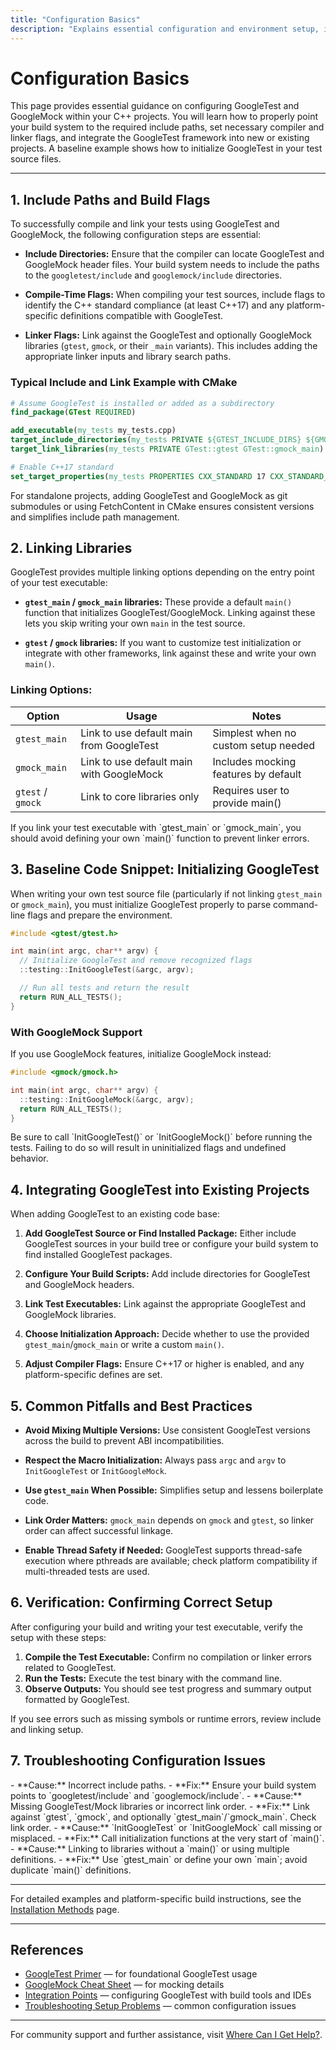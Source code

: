 ```yaml
---
title: "Configuration Basics"
description: "Explains essential configuration and environment setup, including integrating GoogleTest into projects, necessary include paths, build flags, and linking libraries. Provides baseline code snippet for initializing GoogleTest in a new or existing project."
---
```


# Configuration Basics

This page provides essential guidance on configuring GoogleTest and GoogleMock within your C++ projects. You will learn how to properly point your build system to the required include paths, set necessary compiler and linker flags, and integrate the GoogleTest framework into new or existing projects. A baseline example shows how to initialize GoogleTest in your test source files.

---

## 1. Include Paths and Build Flags

To successfully compile and link your tests using GoogleTest and GoogleMock, the following configuration steps are essential:

- **Include Directories:** Ensure that the compiler can locate GoogleTest and GoogleMock header files. Your build system needs to include the paths to the `googletest/include` and `googlemock/include` directories.

- **Compile-Time Flags:** When compiling your test sources, include flags to identify the C++ standard compliance (at least C++17) and any platform-specific definitions compatible with GoogleTest.

- **Linker Flags:** Link against the GoogleTest and optionally GoogleMock libraries (`gtest`, `gmock`, or their `_main` variants). This includes adding the appropriate linker inputs and library search paths.

### Typical Include and Link Example with CMake

```cmake
# Assume GoogleTest is installed or added as a subdirectory
find_package(GTest REQUIRED)

add_executable(my_tests my_tests.cpp)
target_include_directories(my_tests PRIVATE ${GTEST_INCLUDE_DIRS} ${GMOCK_INCLUDE_DIRS})
target_link_libraries(my_tests PRIVATE GTest::gtest GTest::gmock_main)

# Enable C++17 standard
set_target_properties(my_tests PROPERTIES CXX_STANDARD 17 CXX_STANDARD_REQUIRED YES)
```

<Tip>
For standalone projects, adding GoogleTest and GoogleMock as git submodules or using FetchContent in CMake ensures consistent versions and simplifies include path management.
</Tip>

## 2. Linking Libraries

GoogleTest provides multiple linking options depending on the entry point of your test executable:

- **`gtest_main` / `gmock_main` libraries:** These provide a default `main()` function that initializes GoogleTest/GoogleMock. Linking against these lets you skip writing your own `main` in the test source.

- **`gtest` / `gmock` libraries:** If you want to customize test initialization or integrate with other frameworks, link against these and write your own `main()`.

### Linking Options:

| Option               | Usage                                    | Notes                                  |
|----------------------|------------------------------------------|----------------------------------------|
| `gtest_main`         | Link to use default main from GoogleTest | Simplest when no custom setup needed   |
| `gmock_main`         | Link to use default main with GoogleMock | Includes mocking features by default   |
| `gtest` / `gmock`    | Link to core libraries only                | Requires user to provide main()        |

<Note>
If you link your test executable with `gtest_main` or `gmock_main`, you should avoid defining your own `main()` function to prevent linker errors.
</Note>

## 3. Baseline Code Snippet: Initializing GoogleTest

When writing your own test source file (particularly if not linking `gtest_main` or `gmock_main`), you must initialize GoogleTest properly to parse command-line flags and prepare the environment.

```cpp
#include <gtest/gtest.h>

int main(int argc, char** argv) {
  // Initialize GoogleTest and remove recognized flags
  ::testing::InitGoogleTest(&argc, argv);

  // Run all tests and return the result
  return RUN_ALL_TESTS();
}
```

### With GoogleMock Support

If you use GoogleMock features, initialize GoogleMock instead:

```cpp
#include <gmock/gmock.h>

int main(int argc, char** argv) {
  ::testing::InitGoogleMock(&argc, argv);
  return RUN_ALL_TESTS();
}
```

<Warning>
Be sure to call `InitGoogleTest()` or `InitGoogleMock()` before running the tests. Failing to do so will result in uninitialized flags and undefined behavior.
</Warning>

## 4. Integrating GoogleTest into Existing Projects

When adding GoogleTest to an existing code base:

1. **Add GoogleTest Source or Find Installed Package:** Either include GoogleTest sources in your build tree or configure your build system to find installed GoogleTest packages.

2. **Configure Your Build Scripts:** Add include directories for GoogleTest and GoogleMock headers.

3. **Link Test Executables:** Link against the appropriate GoogleTest and GoogleMock libraries.

4. **Choose Initialization Approach:** Decide whether to use the provided `gtest_main`/`gmock_main` or write a custom `main()`.

5. **Adjust Compiler Flags:** Ensure C++17 or higher is enabled, and any platform-specific defines are set.

## 5. Common Pitfalls and Best Practices

- **Avoid Mixing Multiple Versions:** Use consistent GoogleTest versions across the build to prevent ABI incompatibilities.

- **Respect the Macro Initialization:** Always pass `argc` and `argv` to `InitGoogleTest` or `InitGoogleMock`.

- **Use `gtest_main` When Possible:** Simplifies setup and lessens boilerplate code.

- **Link Order Matters:** `gmock_main` depends on `gmock` and `gtest`, so linker order can affect successful linkage.

- **Enable Thread Safety if Needed:** GoogleTest supports thread-safe execution where pthreads are available; check platform compatibility if multi-threaded tests are used.

## 6. Verification: Confirming Correct Setup

After configuring your build and writing your test executable, verify the setup with these steps:

1. **Compile the Test Executable:** Confirm no compilation or linker errors related to GoogleTest.
2. **Run the Tests:** Execute the test binary with the command line.
3. **Observe Outputs:** You should see test progress and summary output formatted by GoogleTest.

If you see errors such as missing symbols or runtime errors, review include and linking setup.

## 7. Troubleshooting Configuration Issues

<AccordionGroup title="Troubleshooting Configuration">
<Accordion title="Header Files Not Found">
 - **Cause:** Incorrect include paths.
 - **Fix:** Ensure your build system points to `googletest/include` and `googlemock/include`.
</Accordion>
<Accordion title="Linker Errors (Undefined References)">
 - **Cause:** Missing GoogleTest/Mock libraries or incorrect link order.
 - **Fix:** Link against `gtest`, `gmock`, and optionally `gtest_main`/`gmock_main`. Check link order.
</Accordion>
<Accordion title="Flags Not Parsed Properly">
 - **Cause:** `InitGoogleTest` or `InitGoogleMock` call missing or misplaced.
 - **Fix:** Call initialization functions at the very start of `main()`.
</Accordion>
<Accordion title="Tests Not Running or Empty Output">
 - **Cause:** Linking to libraries without a `main()` or using multiple definitions.
 - **Fix:** Use `gtest_main` or define your own `main`; avoid duplicate `main()` definitions.
</Accordion>
</AccordionGroup>

---

For detailed examples and platform-specific build instructions, see the [Installation Methods](https://github.com/google/googletest/blob/main/docs/getting-started/prereqs-installation/installation-methods.md) page.


---

## References

- [GoogleTest Primer](https://github.com/google/googletest/blob/main/docs/primer.md) — for foundational GoogleTest usage
- [GoogleMock Cheat Sheet](https://github.com/google/googletest/blob/main/docs/gmock_cheat_sheet.md) — for mocking details
- [Integration Points](https://github.com/google/googletest/blob/main/overview/integration-platforms/integration-points.mdx) — configuring GoogleTest with build tools and IDEs
- [Troubleshooting Setup Problems](https://github.com/google/googletest/blob/main/getting-started/troubleshooting-faq/setup-troubleshooting.mdx) — common configuration issues

---

For community support and further assistance, visit [Where Can I Get Help?](https://github.com/google/googletest/blob/main/faq/support-and-resources/where-to-get-help.mdx).